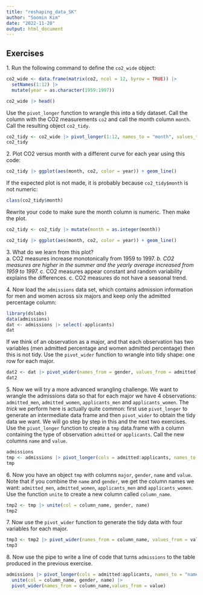 ```yaml
---
title: "reshaping_data_SK"
author: "Soomin Kim"
date: "2022-11-20"
output: html_document
---
```


## Exercises 

1\. Run the following command to define the `co2_wide` object: 
```r
co2_wide <- data.frame(matrix(co2, ncol = 12, byrow = TRUE)) |>  
  setNames(1:12) |> 
  mutate(year = as.character(1959:1997)) 

co2_wide |> head()
``` 
Use the `pivot_longer` function to wrangle this into a tidy dataset. Call the column with the CO2 measurements `co2` and call the month column `month`. Call the resulting object `co2_tidy`. 

```r
co2_tidy <- co2_wide |> pivot_longer(1:12, names_to = "month", values_to = "co2") # !year
co2_tidy
```


2\. Plot CO2 versus month with a different curve for each year using this code: 
```r
co2_tidy |> ggplot(aes(month, co2, color = year)) + geom_line() 
``` 
If the expected plot is not made, it is probably because `co2_tidy$month` is not numeric: 
```r
class(co2_tidy$month) 
``` 
Rewrite your code to make sure the month column is numeric. Then make the plot.
```r
co2_tidy <- co2_tidy |> mutate(month = as.integer(month))

co2_tidy |> ggplot(aes(month, co2, color = year)) + geom_line() 
```


3\. What do we learn from this plot?  
a. CO2 measures increase monotonically from 1959 to 1997. 
*b. CO2 measures are higher in the summer and the yearly average increased from 1959 to 1997.* 
c. CO2 measures appear constant and random variability explains the differences. 
c. CO2 measures do not have a seasonal trend. 

4\. Now load the `admissions` data set, which contains admission information for men and women across six majors and keep only the admitted percentage column: 
```r
library(dslabs)
data(admissions)
dat <- admissions |> select(-applicants) 
dat
``` 
If we think of an observation as a major, and that each observation has two variables (men admitted percentage and women admitted percentage) then this is not tidy. Use the `pivot_wider` function to wrangle into tidy shape: one row for each major. 

```r
dat2 <- dat |> pivot_wider(names_from = gender, values_from = admitted)
dat2
```


5\. Now we will try a more advanced wrangling challenge. We want to wrangle the admissions data so that for each major we have 4 observations: `admitted_men`, `admitted_women`, `applicants_men` and `applicants_women`.  The _trick_ we perform here is actually quite common: first use `pivot_longer` to generate an intermediate data frame and then `pivot_wider` to obtain the tidy data we want. We will go step by step in this and the next two exercises. 
Use the `pivot_longer` function to create a `tmp` data.frame with a column containing the type of observation `admitted` or `applicants`. Call the new columns `name` and `value`.  

```r
admissions
tmp <- admissions |> pivot_longer(cols = admitted:applicants, names_to = "name", values_to = "value")
tmp
```


6\. Now you have an object `tmp` with columns `major`,  `gender`, `name` and  `value`. Note that if you combine the `name` and `gender`, we get the column names we want: `admitted_men`, `admitted_women`, `applicants_men` and `applicants_women`. Use the function `unite` to create a new column called `column_name`. 

```r
tmp2 <- tmp |> unite(col = column_name, gender, name)
tmp2
```


7\. Now use the `pivot_wider` function to generate the tidy data with four variables for each major. 
```r
tmp3 <- tmp2 |> pivot_wider(names_from = column_name, values_from = value)
tmp3
```



8\. Now use the pipe to write a line of code that turns `admissions` to the table  produced in the previous exercise. 

```r
admissions |> pivot_longer(cols = admitted:applicants, names_to = "name", values_to = "value") |>
  unite(col = column_name, gender, name) |>
  pivot_wider(names_from = column_name,values_from = value)
```

 
